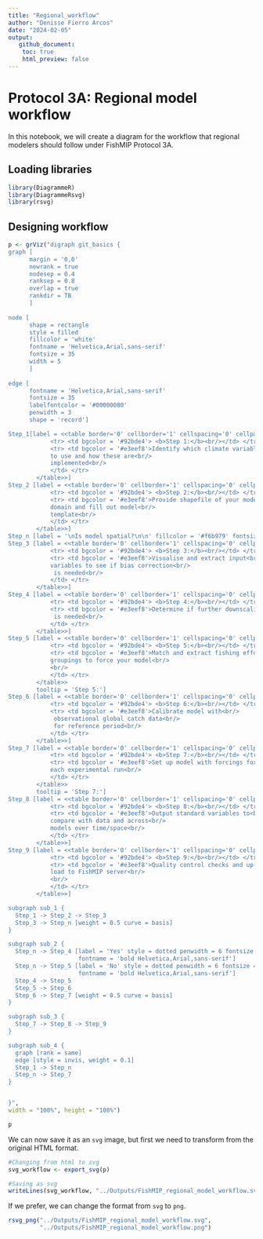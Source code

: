 ```yaml
---
title: "Regional_workflow"
author: "Denisse Fierro Arcos"
date: "2024-02-05"
output:
   github_document:
    toc: true
    html_preview: false
---
```


# Protocol 3A: Regional model workflow
In this notebook, we will create a diagram for the workflow that regional modelers should follow under FishMIP Protocol 3A.  
  
## Loading libraries
  
```r
library(DiagrammeR)
library(DiagrammeRsvg)
library(rsvg)
```

## Designing workflow
  
```r
p <- grViz("digraph git_basics {
graph [
      margin = '0,0'
      newrank = true
      nodesep = 0.4
      ranksep = 0.8
      overlap = true
      rankdir = TB
      ]
      
node [
      shape = rectangle
      style = filled
      fillcolor = 'white'
      fontname = 'Helvetica,Arial,sans-serif'
      fontsize = 35
      width = 5
      ]
      
edge [
      fontname = 'Helvetica,Arial,sans-serif'
      fontsize = 35
      labelfontcolor = '#00000080'
      penwidth = 3
      shape = 'record']

Step_1[label = <<table border='0' cellborder='1' cellspacing='0' cellpadding='28'>
			<tr> <td bgcolor = '#92bde4'> <b>Step 1:</b><br/></td> </tr>
			<tr> <td bgcolor = '#e3eef8'>Identify which climate variables<br/>
			to use and how these are<br/>
			implemented<br/>
			</td> </tr>
		</table>>]
Step_2 [label = <<table border='0' cellborder='1' cellspacing='0' cellpadding='28'>
			<tr> <td bgcolor = '#92bde4'> <b>Step 2:</b><br/></td> </tr>
			<tr> <td bgcolor = '#e3eef8'>Provide shapefile of your model<br/>
			domain and fill out model<br/>
			template<br/>
			</td> </tr>
		</table>>]
Step_n [label = '\nIs model spatial?\n\n' fillcolor = '#f6b979' fontsize = 38]
Step_3 [label = <<table border='0' cellborder='1' cellspacing='0' cellpadding='28'>
			<tr> <td bgcolor = '#92bde4'> <b>Step 3:</b><br/></td> </tr>
			<tr> <td bgcolor = '#e3eef8'>Visualise and extract input<br/>
			variables to see if bias correction<br/>
			 is needed<br/>
			</td> </tr>
		</table>>]
Step_4 [label = <<table border='0' cellborder='1' cellspacing='0' cellpadding='28'>
			<tr> <td bgcolor = '#92bde4'> <b>Step 4:</b><br/></td> </tr>
			<tr> <td bgcolor = '#e3eef8'>Determine if further downscaling<br/>
			 is needed<br/>
			</td> </tr>
		</table>>]
Step_5 [label = <<table border='0' cellborder='1' cellspacing='0' cellpadding='28'>
			<tr> <td bgcolor = '#92bde4'> <b>Step 5:</b><br/></td> </tr>
			<tr> <td bgcolor = '#e3eef8'>Match and extract fishing effort<br/>
			groupings to force your model<br/>
			<br/>
			</td> </tr>
		</table>>
		tooltip = 'Step 5:']
Step_6 [label = <<table border='0' cellborder='1' cellspacing='0' cellpadding='28'>
			<tr> <td bgcolor = '#92bde4'> <b>Step 6:</b><br/></td> </tr>
			<tr> <td bgcolor = '#e3eef8'>Calibrate model with<br/>
			 observational global catch data<br/>
			 for reference period<br/>
			</td> </tr>
		</table>>]
Step_7 [label = <<table border='0' cellborder='1' cellspacing='0' cellpadding='28'>
			<tr> <td bgcolor = '#92bde4'> <b>Step 7:</b><br/></td> </tr>
			<tr> <td bgcolor = '#e3eef8'>Set up model with forcings for<br/>
			each experimental run<br/>
			</td> </tr>
		</table>>
		tooltip = 'Step 7:']
Step_8 [label = <<table border='0' cellborder='1' cellspacing='0' cellpadding='28'>
			<tr> <td bgcolor = '#92bde4'> <b>Step 8:</b><br/></td> </tr>
			<tr> <td bgcolor = '#e3eef8'>Output standard variables to<br/>
			compare with data and across<br/>
			models over time/space<br/>
			</td> </tr>
		</table>>]
Step_9 [label = <<table border='0' cellborder='1' cellspacing='0' cellpadding='28'>
			<tr> <td bgcolor = '#92bde4'> <b>Step 9:</b><br/></td> </tr>
			<tr> <td bgcolor = '#e3eef8'>Quality control checks and up-<br/>
			load to FishMIP server<br/>
			<br/>
			</td> </tr>
		</table>>]

subgraph sub_1 {
  Step_1 -> Step_2 -> Step_3
  Step_3 -> Step_n [weight = 0.5 curve = basis]
}

subgraph sub_2 {
  Step_n -> Step_4 [label = 'Yes' style = dotted penwidth = 6 fontsize = 45
                    fontname = 'bold Helvetica,Arial,sans-serif']
  Step_n -> Step_5 [label = 'No' style = dotted penwidth = 6 fontsize = 45
                    fontname = 'bold Helvetica,Arial,sans-serif']
  Step_4 -> Step_5 
  Step_5 -> Step_6 
  Step_6 -> Step_7 [weight = 0.5 curve = basis]
}

subgraph sub_3 {
  Step_7 -> Step_8 -> Step_9
}

subgraph sub_4 {
  graph [rank = same]
  edge [style = invis, weight = 0.1]
  Step_1 -> Step_n
  Step_n -> Step_7
}


}",
width = "100%", height = "100%")

p
```
  
We can now save it as an `svg` image, but first we need to transform from the original HTML format.  
  
```r
#Changing from html to svg
svg_workflow <- export_svg(p)

#Saving as svg
writeLines(svg_workflow, "../Outputs/FishMIP_regional_model_workflow.svg")
```
  
If we prefer, we can change the format from `svg` to `png`.  
  
```r
rsvg_png("../Outputs/FishMIP_regional_model_workflow.svg", 
         "../Outputs/FishMIP_regional_model_workflow.png")
```
  
  